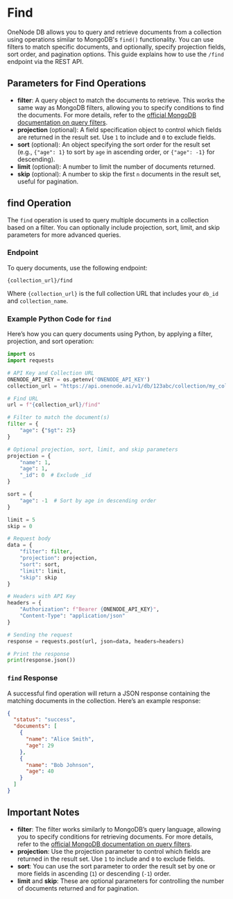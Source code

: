 # Find

OneNode DB allows you to query and retrieve documents from a collection using operations similar to MongoDB's `find()` functionality. You can use filters to match specific documents, and optionally, specify projection fields, sort order, and pagination options. This guide explains how to use the `/find` endpoint via the REST API.

## Parameters for Find Operations

- **filter**: A query object to match the documents to retrieve. This works the same way as MongoDB filters, allowing you to specify conditions to find the documents. For more details, refer to the [official MongoDB documentation on query filters](https://www.mongodb.com/docs/manual/core/document/#query-filter-documents).
- **projection** (optional): A field specification object to control which fields are returned in the result set. Use `1` to include and `0` to exclude fields.
- **sort** (optional): An object specifying the sort order for the result set (e.g., `{"age": 1}` to sort by `age` in ascending order, or `{"age": -1}` for descending).
- **limit** (optional): A number to limit the number of documents returned.
- **skip** (optional): A number to skip the first `n` documents in the result set, useful for pagination.

## find Operation

The `find` operation is used to query multiple documents in a collection based on a filter. You can optionally include projection, sort, limit, and skip parameters for more advanced queries.

### Endpoint

To query documents, use the following endpoint:

```
{collection_url}/find
```

Where `{collection_url}` is the full collection URL that includes your `db_id` and `collection_name`.

### Example Python Code for `find`

Here’s how you can query documents using Python, by applying a filter, projection, and sort operation:

```python
import os
import requests

# API Key and Collection URL
ONENODE_API_KEY = os.getenv('ONENODE_API_KEY')
collection_url = "https://api.onenode.ai/v1/db/123abc/collection/my_collection"

# Find URL
url = f"{collection_url}/find"

# Filter to match the document(s)
filter = {
    "age": {"$gt": 25}
}

# Optional projection, sort, limit, and skip parameters
projection = {
    "name": 1,
    "age": 1,
    "_id": 0  # Exclude _id
}

sort = {
    "age": -1  # Sort by age in descending order
}

limit = 5
skip = 0

# Request body
data = {
    "filter": filter,
    "projection": projection,
    "sort": sort,
    "limit": limit,
    "skip": skip
}

# Headers with API Key
headers = {
    "Authorization": f"Bearer {ONENODE_API_KEY}",
    "Content-Type": "application/json"
}

# Sending the request
response = requests.post(url, json=data, headers=headers)

# Print the response
print(response.json())
```

### `find` Response

A successful find operation will return a JSON response containing the matching documents in the collection. Here’s an example response:

```json
{
  "status": "success",
  "documents": [
    {
      "name": "Alice Smith",
      "age": 29
    },
    {
      "name": "Bob Johnson",
      "age": 40
    }
  ]
}
```

## Important Notes

- **filter**: The filter works similarly to MongoDB’s query language, allowing you to specify conditions for retrieving documents. For more details, refer to the [official MongoDB documentation on query filters](https://www.mongodb.com/docs/manual/core/document/#query-filter-documents).
- **projection**: Use the projection parameter to control which fields are returned in the result set. Use `1` to include and `0` to exclude fields.
- **sort**: You can use the sort parameter to order the result set by one or more fields in ascending (`1`) or descending (`-1`) order.
- **limit** and **skip**: These are optional parameters for controlling the number of documents returned and for pagination.

